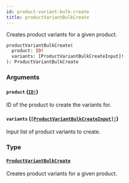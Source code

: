 ```yaml
---
id: product-variant-bulk-create
title: productVariantBulkCreate
---
```


Creates product variants for a given product.

```graphql
productVariantBulkCreate(
  product: ID!
  variants: [ProductVariantBulkCreateInput]!
): ProductVariantBulkCreate

```

### Arguments

#### `product` ([`ID!`](../../../developer/api-reference/scalars/id))

ID of the product to create the variants for.

#### `variants` ([`[ProductVariantBulkCreateInput]!`](../../../developer/api-reference/inputs/product-variant-bulk-create-input))

Input list of product variants to create.

### Type

#### [`ProductVariantBulkCreate`](../../../developer/api-reference/objects/product-variant-bulk-create)

Creates product variants for a given product.
